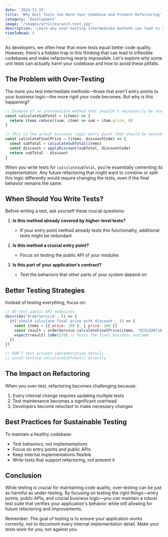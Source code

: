 ```yaml
---
date: '2024-11-15'
title: 'Why Unit Tests Can Harm Your Codebase and Prevent Refactoring'
category: 'Development'
image: '/images/articles/unit-test.jpg'
description: 'Learn why over-testing intermediate methods can lead to rigid code and how to make better decisions about what to test.'
timeToRead: 4
---
```


As developers, we often hear that more tests equal better code quality. However, there's a hidden trap in this thinking that can lead to inflexible codebases and make refactoring nearly impossible. Let's explore why some unit tests can actually harm your codebase and how to avoid these pitfalls.

## The Problem with Over-Testing

The more you test intermediate methods—those that aren't entry points to your business logic—the more rigid your code becomes. But why is this happening?

```javascript
// Example of an intermediate method that shouldn't necessarily be tested
const calculateSubTotal = (items) => {
  return items.reduce((sum, item) => sum + item.price, 0)
}

// This is the actual business logic entry point that should be tested
const calculateFinalPrice = (items, discountCode) => {
  const subTotal = calculateSubTotal(items)
  const discount = applyDiscount(subTotal, discountCode)
  return subTotal - discount
}
```

When you write tests for `calculateSubTotal`, you're essentially cementing its implementation. Any future refactoring that might want to combine or split this logic differently would require changing the tests, even if the final behavior remains the same.

## When Should You Write Tests?

Before writing a test, ask yourself these crucial questions:

1. **Is this method already covered by higher-level tests?**

   - If your entry point method already tests this functionality, additional tests might be redundant

2. **Is this method a crucial entry point?**

   - Focus on testing the public API of your modules

3. **Is this part of your application's contract?**
   - Test the behaviors that other parts of your system depend on

## Better Testing Strategies

Instead of testing everything, focus on:

```javascript
// DO test public API endpoints
describe('OrderService', () => {
  it('should calculate final price with discount', () => {
    const items = [{ price: 100 }, { price: 200 }]
    const result = orderService.calculateFinalPrice(items, 'DISCOUNT10')
    expect(result).toBe(270) // Tests the final business outcome
  })
})

// DON'T test private implementation details
// avoid testing calculateSubTotal() directly
```

## The Impact on Refactoring

When you over-test, refactoring becomes challenging because:

1. Every internal change requires updating multiple tests
2. Test maintenance becomes a significant overhead
3. Developers become reluctant to make necessary changes

## Best Practices for Sustainable Testing

To maintain a healthy codebase:

- Test behaviors, not implementations
- Focus on entry points and public APIs
- Keep internal implementations flexible
- Write tests that support refactoring, not prevent it

## Conclusion

While testing is crucial for maintaining code quality, over-testing can be just as harmful as under-testing. By focusing on testing the right things—entry points, public APIs, and crucial business logic—you can maintain a robust test suite that verifies your application's behavior while still allowing for future refactoring and improvements.

Remember: The goal of testing is to ensure your application works correctly, not to document every internal implementation detail. Make your tests work for you, not against you.
